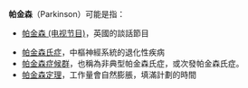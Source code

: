 '''帕金森'''（Parkinson）可能是指：
<!--*{{link-en||Parkinson (surname)|Parkinson (surname)}}-->
*[[帕金森_(电视节目)|帕金森 (电视节目)]]，英國的談話節目
<!--*{{link-en||Parkinson, Queensland|Parkinson, Queensland}}, suburb of Brisbane, Australia
*{{link-en||The Parkinsons|The Parkinsons}}, architects
*{{link-en||The Parkinsons (band)|The Parkinsons (band)}}, Portuguese punk rock band--->
*[[帕金森氏症|帕金森氏症]]，中樞神經系統的退化性疾病
*[[帕金森症候群|帕金森症候群]]，也稱為非典型帕金森氏症，或次發帕金森氏症。
*[[帕金森定理|帕金森定理]]，工作量會自然膨脹，填滿計劃的時間
{{disambig|Cat=三字消歧義|P}}